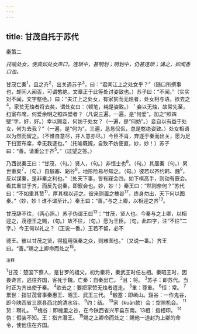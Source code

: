 ```yaml
---
---
---
```

title: 甘茂自托于苏代
---



秦策二

*托喻处女，使真如处女声口。连琐中，甚明划；明划中，仍甚连琐；诵之，如闻香口也。*

甘茂亡秦<sup>1</sup>，且之齐<sup>2</sup>，出关遇苏子<sup>3</sup>，曰：“君闻江上之处女乎？”（随口所撰事也，却间人闻否，可谓憨绝。文章正于此等处讨姿致也。）苏子曰：“不闻。”（实实对不闻，文字憨绝。）曰：“夫江上之处女，有家贫而无烛者，处女相与语，欲去之<sup>4</sup>。家贫无烛者将去矣，谓处女曰：（顿笔，纯是姿致。）＇妾以无烛，故常先至，扫室布席，何爱余明之照四壁者？（凡说三遍。一遍，是“何爱”。加之“照四壁”字，好，好。）幸以赐妾，何妨于处女？（一遍，是“何妨”。）妾自以有益于处女，何为去我？”（一遍，是“何为”。三遍，恳恳侃侃，总是憨绝姿致。）处女相语以为然而留之。（不惟自意尽，并人意亦尽。）今臣不肖，弃逐于秦而出关，愿为足下扫室布席，幸无我逐也。”（托喻既婉，自致不妨便直，妙，妙！）苏子曰：“善。请重公于齐<sup>5</sup>。”（过望之答。）

乃西说秦王曰：“甘茂，（句。）贤人，（句。）非恒士也<sup>6</sup>。（句。）其居秦（句。）累世重矣<sup>7</sup>，（句。）自殽塞、谿谷<sup>8</sup>，地形险易尽知之。（句。）彼若以齐约韩、魏<sup>9</sup>，反以谋秦，是非秦之利也。”（处天下事，皆有寐会四。如下棋高手，则动有窾会。看其重甘于齐，而反先说秦，即窾会也。妙，妙！）秦王曰：“然则奈何？”苏代曰：“不如重其贽<sup>11</sup>，厚其禄以迎之。彼来则置之槐谷<sup>17</sup>，终身勿出，天下何以图秦。”（妙，妙！谁不谓至计。）秦王曰：“善。”与之上卿，以相迎之齐<sup>13</sup>。

甘茂辞不往，（两心照。）苏子伪谓王曰<sup>13</sup>：“甘茂，贤人也。今秦与之上卿，以相迎之，茂德王之赐，（句。）故不往，（句。）愿为王臣。（句。此四字，注“不往”二字。）今王何以礼之？（正说一番。）王若不留，必不

德王。彼以甘茂之贤，得擅用强秦之众，则难图也。”（又说一番。）齐王曰。“善。”赐之上卿命而处之<sup>15</sup>。

<sup>注释</sup>

<sup>1</sup>甘茂：楚国下蔡人，是甘罗的祖父。初为秦将，秦武王时任左相。秦昭王时，因畏谗言，逃往齐国，客死于魏。亡秦：自秦出亡。
<sup>2</sup>且：将。
<sup>3</sup>苏子：即苏代。当时正为齐出使于秦。
<sup>4</sup>欲去之：要把家赞无烛者遣走。
<sup>5</sup>重：尊重。
<sup>6</sup>恒：常。
<sup>7</sup>累世：指甘茂曾事秦惠王、昭王、武王三代。
<sup>8</sup>殽塞：即崤山。谿谷：一作鬼谷，即今陕西省三原县西北的清水谷。
<sup>9</sup>约：结。
<sup>10</sup>家（kuǎn款）会：空隙机会。
<sup>11</sup>贽：聘礼。
<sup>12</sup>槐谷：即槐里之谷，在今陕西省兴平县东南。13相：指相印。
<sup>14</sup>伪：假装不知。王：指齐湣王。
<sup>15</sup>赐之上卿命而处之：赐他一道封为上卿的命令，使他住在齐国。